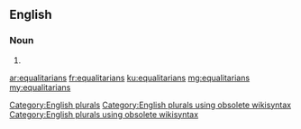 ==English==

===Noun===
{{head|en}}

# {{plural of|equalitarian}}

[[Category:English plurals]][[Category:English plurals using obsolete wikisyntax]][[Category:English plurals using obsolete wikisyntax]]

[[ar:equalitarians]]
[[fr:equalitarians]]
[[ku:equalitarians]]
[[mg:equalitarians]]
[[my:equalitarians]]